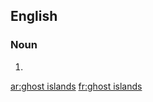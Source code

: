 ==English==

===Noun===
{{head|en|noun plural form}}

# {{plural of|ghost island|lang=en}}

[[ar:ghost islands]]
[[fr:ghost islands]]